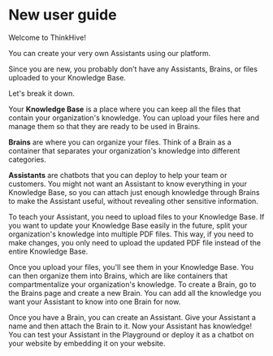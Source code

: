# New user guide

Welcome to ThinkHive!

You can create your very own Assistants using our platform.

Since you are new, you probably don’t have any Assistants, Brains, or files uploaded to your Knowledge Base.

Let's break it down.

Your **Knowledge Base** is a place where you can keep all the files that contain your organization's knowledge. You can upload your files here and manage them so that they are ready to be used in Brains.

**Brains** are where you can organize your files. Think of a Brain as a container that separates your organization's knowledge into different categories.

**Assistants** are chatbots that you can deploy to help your team or customers. You might not want an Assistant to know everything in your Knowledge Base, so you can attach just enough knowledge through Brains to make the Assistant useful, without revealing other sensitive information.

To teach your Assistant, you need to upload files to your Knowledge Base. If you want to update your Knowledge Base easily in the future, split your organization's knowledge into multiple PDF files. This way, if you need to make changes, you only need to upload the updated PDF file instead of the entire Knowledge Base.

Once you upload your files, you'll see them in your Knowledge Base. You can then organize them into Brains, which are like containers that compartmentalize your organization's knowledge. To create a Brain, go to the Brains page and create a new Brain. You can add all the knowledge you want your Assistant to know into one Brain for now.

Once you have a Brain, you can create an Assistant. Give your Assistant a name and then attach the Brain to it. Now your Assistant has knowledge! You can test your Assistant in the Playground or deploy it as a chatbot on your website by embedding it on your website.
